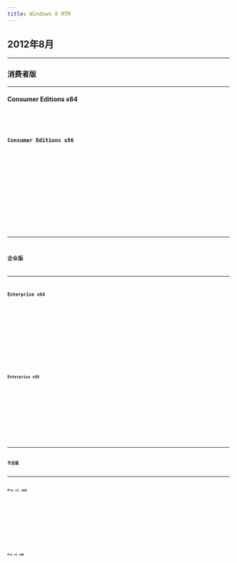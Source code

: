 ```yaml
---
title: Windows 8 RTM
---
```


[//]: # (2012年8月15日)



## 2012年8月

---

### 消费者版

---

#### Consumer Editions x64
<Badge text="IPFS" variant="note" /> <Badge text="64位" variant="success" /> <Badge text="零售" variant="tip" /> <Badge text="中文" variant="caution" /> <Badge text="2012-8-15" variant="danger" />
<Card title="IPFS 下载与详情">
    <CardGrid>
        <LinkCard title="快速下载" href="https://ipfs.winx.run/bafybeibrt57u43537rsf6roejizubf7n6djwxj7trdtusj4dcnfybq4vae?filename=cn_windows_8_x64_dvd_915407.iso#quick" />
        <LinkCard title="高级下载" href="https://ipfs.winx.run/bafybeibrt57u43537rsf6roejizubf7n6djwxj7trdtusj4dcnfybq4vae?filename=cn_windows_8_x64_dvd_915407.iso" variant="secondary" />
    </CardGrid>
    <Code code={cn_windows_8_x64_dvd_915407} title="校验信息" wrap={true} />
</Card>

#### Consumer Editions x86
<Badge text="IPFS" variant="note" /> <Badge text="32位" variant="success" /> <Badge text="零售" variant="tip" /> <Badge text="中文" variant="caution" /> <Badge text="2012-8-15" variant="danger" />
<Card title="IPFS 下载与详情">
    <CardGrid>
        <LinkCard title="快速下载" href="https://ipfs.winx.run/bafybeifcmwbxkszq53ih2a2jdgm5kmwmkssgcykhp5hwxqzsbrwfdardxy?filename=cn_windows_8_x86_dvd_915414.iso#quick" />
        <LinkCard title="高级下载" href="https://ipfs.winx.run/bafybeifcmwbxkszq53ih2a2jdgm5kmwmkssgcykhp5hwxqzsbrwfdardxy?filename=cn_windows_8_x86_dvd_915414.iso" variant="secondary" />
    </CardGrid>
    <Code code={cn_windows_8_x86_dvd_915414} title="校验信息" wrap={true} />
</Card>

---

### 企业版

---

#### Enterprise x64
<Badge text="IPFS" variant="note" /> <Badge text="64位" variant="success" /> <Badge text="企业" variant="tip" /> <Badge text="中文" variant="caution" /> <Badge text="2012-8-15" variant="danger" />
<Card title="IPFS 下载与详情">
    <CardGrid>
        <LinkCard title="快速下载" href="https://ipfs.winx.run/bafybeidzkya2bokn6tngvyoy5yorvrbnkdadpbrpviujkx4cj6f6xshrmi?filename=cn_windows_8_enterprise_x64_dvd_917570.iso#quick" />
        <LinkCard title="高级下载" href="https://ipfs.winx.run/bafybeidzkya2bokn6tngvyoy5yorvrbnkdadpbrpviujkx4cj6f6xshrmi?filename=cn_windows_8_enterprise_x64_dvd_917570.iso" variant="secondary" />
    </CardGrid>
    <Code code={cn_windows_8_enterprise_x64_dvd_917570} title="校验信息" wrap={true} />
</Card>

#### Enterprise x86
<Badge text="IPFS" variant="note" /> <Badge text="32位" variant="success" /> <Badge text="企业" variant="tip" /> <Badge text="中文" variant="caution" /> <Badge text="2012-8-15" variant="danger" />
<Card title="IPFS 下载与详情">
    <CardGrid>
        <LinkCard title="快速下载" href="https://ipfs.winx.run/bafybeigq7vq6z3zel7ktflw6325m2fpz663rfclfvpmffem2m55ttvl6uq?filename=cn_windows_8_enterprise_x86_dvd_917682.iso#quick" />
        <LinkCard title="高级下载" href="https://ipfs.winx.run/bafybeigq7vq6z3zel7ktflw6325m2fpz663rfclfvpmffem2m55ttvl6uq?filename=cn_windows_8_enterprise_x86_dvd_917682.iso" variant="secondary" />
    </CardGrid>
    <Code code={cn_windows_8_enterprise_x86_dvd_917682} title="校验信息" wrap={true} />
</Card>


---

### 专业版

---
#### Pro vl x64
<Badge text="IPFS" variant="note" /> <Badge text="64位" variant="success" /> <Badge text="批量" variant="tip" /> <Badge text="中文" variant="caution" /> <Badge text="2012-8-15" variant="danger" />
<Card title="IPFS 下载与详情">
    <CardGrid>
        <LinkCard title="快速下载" href="https://ipfs.winx.run/bafybeifb7c7gasuugsmbojulkpqii2oxclxhieqabhqmntr7h7lzgvdh44?filename=cn_windows_8_pro_vl_x64_dvd_917773.iso#quick" />
        <LinkCard title="高级下载" href="https://ipfs.winx.run/bafybeifb7c7gasuugsmbojulkpqii2oxclxhieqabhqmntr7h7lzgvdh44?filename=cn_windows_8_pro_vl_x64_dvd_917773.iso" variant="secondary" />
    </CardGrid>
    <Code code={cn_windows_8_pro_vl_x64_dvd_917773} title="校验信息" wrap={true} />
</Card>

#### Pro vl x86
<Badge text="IPFS" variant="note" /> <Badge text="32位" variant="success" /> <Badge text="批量" variant="tip" /> <Badge text="中文" variant="caution" /> <Badge text="2012-8-15" variant="danger" />
<Card title="IPFS 下载与详情">
    <CardGrid>
        <LinkCard title="快速下载" href="https://ipfs.winx.run/bafybeifq5fwfihsgh2452fs4womw3uo5swekoogtjyyhcfqhk2b3f6gdbe?filename=cn_windows_8_pro_vl_x86_dvd_917720.iso#quick" />
        <LinkCard title="高级下载" href="https://ipfs.winx.run/bafybeifq5fwfihsgh2452fs4womw3uo5swekoogtjyyhcfqhk2b3f6gdbe?filename=cn_windows_8_pro_vl_x86_dvd_917720.iso" variant="secondary" />
    </CardGrid>
    <Code code={cn_windows_8_pro_vl_x86_dvd_917720} title="校验信息" wrap={true} />
</Card>